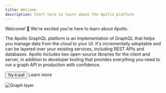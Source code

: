```yaml
---
title: Welcome
description: Start here to learn about the Apollo platform
---
```


Welcome! 👋 We're excited you're here to learn about Apollo.

The Apollo GraphQL platform is an implementation of GraphQL that helps you manage data from the cloud to your UI. It's incrementally adoptable and can be layered over your existing services, including REST APIs and databases. Apollo includes two open-source libraries for the client and server, in addition to developer tooling that provides everything you need to run a graph API in production with confidence.


<ButtonWrapper>
  <Button to="/tutorial/introduction">Try it out!</Button>
  <HollowButton to="/intro/platform">Learn more</HollowButton>
</ButtonWrapper>

<ExpansionPanel />

![Graph layer](./img/platform.jpg)
